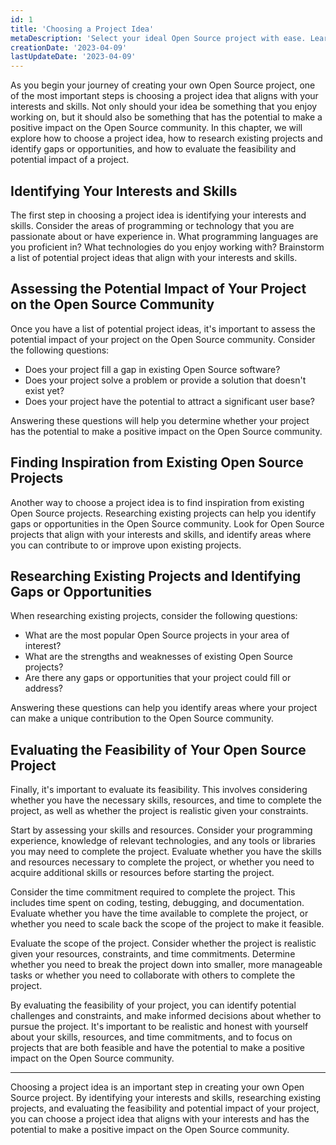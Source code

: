 ```yaml
---
id: 1
title: 'Choosing a Project Idea'
metaDescription: 'Select your ideal Open Source project with ease. Learn to evaluate feasibility, impact and research existing projects. Make a positive impact with your skills!'
creationDate: '2023-04-09'
lastUpdateDate: '2023-04-09'
---
```

<p class="lead">As you begin your journey of creating your own Open Source project, one of the most important steps is choosing a project idea that aligns with your interests and skills. Not only should your idea be something that you enjoy working on, but it should also be something that has the potential to make a positive impact on the Open Source community. In this chapter, we will explore how to choose a project idea, how to research existing projects and identify gaps or opportunities, and how to evaluate the feasibility and potential impact of a project.</p>

## Identifying Your Interests and Skills

The first step in choosing a project idea is identifying your interests and skills. Consider the areas of programming or technology that you are passionate about or have experience in. What programming languages are you proficient in? What technologies do you enjoy working with? Brainstorm a list of potential project ideas that align with your interests and skills.

## Assessing the Potential Impact of Your Project on the Open Source Community


Once you have a list of potential project ideas, it's important to assess the potential impact of your project on the Open Source community. Consider the following questions:
- Does your project fill a gap in existing Open Source software?
- Does your project solve a problem or provide a solution that doesn't exist yet?
- Does your project have the potential to attract a significant user base?
  
Answering these questions will help you determine whether your project has the potential to make a positive impact on the Open Source community.

## Finding Inspiration from Existing Open Source Projects

Another way to choose a project idea is to find inspiration from existing Open Source projects. Researching existing projects can help you identify gaps or opportunities in the Open Source community. Look for Open Source projects that align with your interests and skills, and identify areas where you can contribute to or improve upon existing projects.

## Researching Existing Projects and Identifying Gaps or Opportunities

When researching existing projects, consider the following questions:
- What are the most popular Open Source projects in your area of interest?
- What are the strengths and weaknesses of existing Open Source projects?
- Are there any gaps or opportunities that your project could fill or address?

Answering these questions can help you identify areas where your project can make a unique contribution to the Open Source community.

## Evaluating the Feasibility of Your Open Source Project

Finally, it's important to evaluate its feasibility. This involves considering whether you have the necessary skills, resources, and time to complete the project, as well as whether the project is realistic given your constraints.

Start by assessing your skills and resources. Consider your programming experience, knowledge of relevant technologies, and any tools or libraries you may need to complete the project. Evaluate whether you have the skills and resources necessary to complete the project, or whether you need to acquire additional skills or resources before starting the project.

Consider the time commitment required to complete the project. This includes time spent on coding, testing, debugging, and documentation. Evaluate whether you have the time available to complete the project, or whether you need to scale back the scope of the project to make it feasible.

Evaluate the scope of the project. Consider whether the project is realistic given your resources, constraints, and time commitments. Determine whether you need to break the project down into smaller, more manageable tasks or whether you need to collaborate with others to complete the project.

By evaluating the feasibility of your project, you can identify potential challenges and constraints, and make informed decisions about whether to pursue the project. It's important to be realistic and honest with yourself about your skills, resources, and time commitments, and to focus on projects that are both feasible and have the potential to make a positive impact on the Open Source community.

<hr/>

<p class="lead">Choosing a project idea is an important step in creating your own Open Source project. By identifying your interests and skills, researching existing projects, and evaluating the feasibility and potential impact of your project, you can choose a project idea that aligns with your interests and has the potential to make a positive impact on the Open Source community.</p>